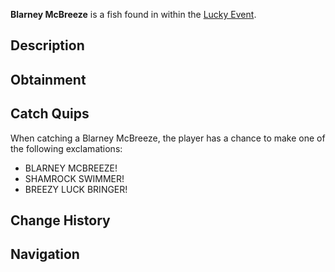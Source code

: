 {{FishInfobox
|image          = Blarney McBreeze.png
|rarity         = Limited
|sea            = First Sea
|location       = [[Lucky Event]]
|sublocation    = 
|sources        = Fishing Rod
|radar_location = 
|prog_speed     = -65
|xp             = 2200
|weather        = Rain
|time           = 
|season         = Spring
|bait           = Lucky
|base_weight    = 160
|base_value     = 5500
|weight_range   = 95
|base_chance    = 3
|base_resil     = 10
}}
'''Blarney McBreeze''' is a {{Rarity|Limited}} fish found in within the [[Lucky Event]].

== Description ==
{{Description|A sleek blue fish that rides warm currents, its scales sparkle like shamrocks. A St. Patrick's breezy delight!|Bestiary Entry}}

== Obtainment ==
{{Description|Appears randomly in Lucky Event pools, lured by a rainbow glow.|Bestiary Hint}}
{{Fish Availability|
Lucky Event/Blarney McBreeze
|top_rods      = 
Leviathan's Fang Rod\18763.66\51073.85;
Free Spirit Rod\15393.91\49555.84;
Ethereal Prism Rod\15177.02\36533.89;
Seraphic Rod\14868.71\37077.41;
No-Life Rod\14585.96\37857.44;
Resourceful Rod\11325.08\26686.55;
Destiny Rod\11656.43\27007.01;
Heaven's Rod\10649.29\25597.7;
Trident Rod\14207.29\45735.88;
Adventurer's Rod\6613.14\21756.65;
Fischer's Rod\6749.03\22203.71;
Plastic Rod\6787.42\22169.71;
Challenger's Rod\13567.69\36274.84;
Rod Of The Forgotten Fang\13468.01\33747.6;
Rod Of The Depths\11653.38\29561.38;
Rod Of The Exalted One\11646.51\28575.74;
Zeus Rod\11346.44\29883.78;
Verdant Shear Rod\11068.27\29604.04;
Blazebringer Rod\10951.72\28844.19;
Depthseeker Rod\10614.26\28716.56;
Avalanche Rod\9308.01\25082.92;
Volcanic Rod\8871.21\23364.63;
Steady Rod\3228.93\9483.1
|recommended   = Ethereal Prism Rod
}}

== Catch Quips ==
When catching a Blarney McBreeze, the player has a chance to make one of the following exclamations:
* BLARNEY MCBREEZE!
* SHAMROCK SWIMMER!
* BREEZY LUCK BRINGER!

== Change History ==
{{Change History|{{subst:Current Version}}}}

== Navigation ==
{{Fish Navbox|Lucky Event}}